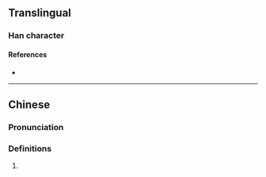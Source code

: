 {{character info}}
==Translingual==

===Han character===
{{Han char|rn=9|rad=人|as=10|sn=12|four=|canj=OJRR|ids=⿰亻⿱古可}}

====References====
* {{Han ref|kx=0114.051|hdz=10201.020|uh=3478|ud=13432}}

----

==Chinese==
{{zh-forms}}

===Pronunciation===
{{zh-pron
|m=yáo
|cat=
}}

===Definitions===
{{zh-hanzi}}

# {{uncertain|zh|nohypothesis=1}}